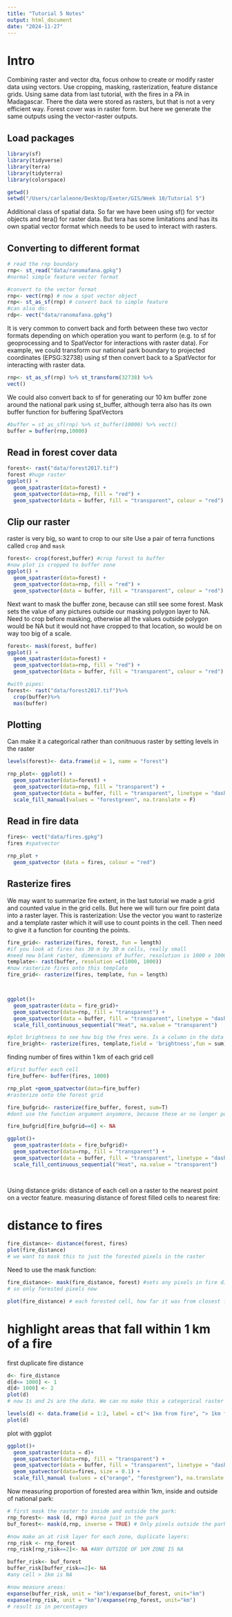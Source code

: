 ```yaml
---
title: "Tutorial 5 Notes"
output: html_document
date: "2024-11-27"
---
```


# Intro
Combining raster and vector dta, focus onhow to create or modify raster data using vectors.
Use cropping, masking, rasterization, feature distance grids.
Using same data from last tutorial, with the fires in a PA in Madagascar. There the data were stored as rasters, but that is not a very efficient way. Forest cover was in raster form. but here we generate the same outputs using the vector-raster outputs.

## Load packages
```r
library(sf) 
library(tidyverse) 
library(terra) 
library(tidyterra) 
library(colorspace)

getwd()
setwd("/Users/carlaleone/Desktop/Exeter/GIS/Week 10/Tutorial 5")
```

Additional class of spatial data. So far we have been using sf() for vector objects and tera() for raster data. But tera has some limitations and has its own spatial vector format which needs to be used to interact with rasters. 

## Converting to different format
```r
# read the rnp boundary
rnp<- st_read("data/ranomafana.gpkg")
#normal simple feature vector format

#convert to the vector format
rnp<- vect(rnp) # now a spat vector object
rnp<- st_as_sf(rnp) # convert back to simple feature
#can also do:
rdp<- vect("data/ranomafana.gpkg")
```

It is very common to convert back and forth between these two vector formats depending on which operation you want to perform (e.g. to sf for geoprocessing and to SpatVector for interactions with raster data). For example, we could transform our national park boundary to projected coordinates (EPSG:32738) using sf then convert back to a SpatVector for interacting with raster data.
```r
rnp<- st_as_sf(rnp) %>% st_transform(32738) %>%
vect()
```

We could also convert back to sf for generating our 10 km buffer zone around the national park using st_buffer, although terra also has its own buffer function for buffering SpatVectors
```r
#buffer = st_as_sf(rnp) %>% st_buffer(10000) %>% vect()
buffer = buffer(rnp,10000)
```

## Read in forest cover data
```r
forest<- rast("data/forest2017.tif")
forest #huge raster
ggplot() +
  geom_spatraster(data=forest) +
  geom_spatvector(data=rnp, fill = "red") +
  geom_spatvector(data = buffer, fill = "transparent", colour = "red")
```
## Clip our raster
raster is very big, so want to crop to our site
Use a pair of terra functions called `crop` and `mask`
```r
forest<- crop(forest,buffer) #crop forest to buffer
#now plot is cropped to buffer zone
ggplot() +
  geom_spatraster(data=forest) +
  geom_spatvector(data=rnp, fill = "red") +
  geom_spatvector(data = buffer, fill = "transparent", colour = "red")
```

Next want to mask the buffer zone, because can still see some forest. Mask sets the value of any pictures outside our masking polygon layer to NA. Need to crop before masking, otherwise all the values outside polygon would be NA but it would not have cropped to that location, so would be on way too big of a scale.
```r
forest<- mask(forest, buffer)
ggplot() +
  geom_spatraster(data=forest) +
  geom_spatvector(data=rnp, fill = "red") +
  geom_spatvector(data = buffer, fill = "transparent", colour = "red")

#with pipes:
forest<- rast("data/forest2017.tif")%>%
  crop(buffer)%>%
  mas(buffer)
```
## Plotting
Can make it a categorical rather than conitnuous raster by setting levels in the raster
```r
levels(forest)<- data.frame(id = 1, name = "forest")

rnp_plot<- ggplot() +
  geom_spatraster(data=forest) +
  geom_spatvector(data=rnp, fill = "transparent") +
  geom_spatvector(data = buffer, fill = "transparent", linetype = "dashed") +
  scale_fill_manual(values = "forestgreen", na.translate = F)

```

## Read in fire data
```r
fires<- vect("data/fires.gpkg")
fires #spatvector

rnp_plot +
  geom_spatvector (data = fires, colour = "red")
```
## Rasterize fires
We may want to summarize fire extent, in the last tutorial we made a grid and counted value in the grid cells. But here we will turn our fire point data into a raster layer. This is rasterization:
Use the vector you want to rasterize and a template raster which it will use to count points in the cell. Then need to give it a function for counting the points.
```r
fire_grid<- rasterize(fires, forest, fun = length)
#if you look at fires has 30 m by 30 m cells, really small
#need new blank raster, dimensions of buffer, resolution is 1000 x 1000 m
template<- rast(buffer, resolution =c(1000, 1000))
#now rasterize fires onto this template
fire_grid<- rasterize(fires, template, fun = length)



ggplot()+
  geom_spatraster(data = fire_grid)+
  geom_spatvector(data=rnp, fill = "transparent") +
  geom_spatvector(data = buffer, fill = "transparent", linetype = "dashed") +
  scale_fill_continuous_sequential("Heat", na.value = "transparent")

#plot brightness to see how big the fres were. Is a column in the data set.
fire_bright<- rasterize(fires, template,field = 'brightness',fun = sum) 
```

finding number of fires within 1 km of each grid cell
```r
#first buffer each cell
fire_buffer<- buffer(fires, 1000)

rnp_plot +geom_spatvector(data=fire_buffer)
#rasterize onto the forest grid

fire_bufgrid<- rasterize(fire_buffer, forest, sum=T)
#dont use the function argument anyomore, because these ar no longer points but polygons

fire_bufgrid[fire_bufgrid==0] <- NA

ggplot()+
  geom_spatraster(data = fire_bufgrid)+
  geom_spatvector(data=rnp, fill = "transparent") +
  geom_spatvector(data = buffer, fill = "transparent", linetype = "dashed") +
  scale_fill_continuous_sequential("Heat", na.value = "transparent")

  

```

Using distance grids: distance of each cell on a raster to the nearest point on a vector feature. measuring distance of forest filled cells to nearest fire:

# distance to fires
```r
fire_distance<- distance(forest, fires)
plot(fire_distance) 
# we want to mask this to just the forested pixels in the raster
```

Need to use the mask function:
```r
fire_distance<- mask(fire_distance, forest) #sets any pixels in fire distance that dont contain forest to NA. 
# so only forested pixels now

plot(fire_distance) # each forested cell, how far it was from closest fire. 
```
# highlight areas that fall within 1 km of a fire

first duplicate fire distance
```r
d<- fire_distance
d[d<= 1000] <- 1
d[d> 1000] <- 2
plot(d)
# now 1s and 2s are the data. We can no make this a categorical raster by setting the levels, which we do by making a data frame

levels(d) <- data.frame(id = 1:2, label = c("< 1km from fire", "> 1km from fire"))
plot(d)
```

plot with ggplot
```r
ggplot()+
  geom_spatraster(data = d)+
  geom_spatvector(data=rnp, fill = "transparent") +
  geom_spatvector(data = buffer, fill = "transparent", linetype = "dashed") +
  geom_spatvector(data=fires, size = 0.1) +
  scale_fill_manual (values = c("orange", "forestgreen"), na.translate =FALSE) #categorical so manual

```

Now measuring proportion  of forested area within 1km, inside and outside of national park:
```r
# first mask the raster to inside and outside the park:
rnp_forest<- mask (d, rnp) #area just in the park
buf_forest<- mask(d,rnp, inverse = TRUE) # Only pixels outside the park

#now make an at risk layer for each zone, duplicate layers:
rnp_risk <- rnp_forest
rnp_risk[rnp_risk==2]<- NA #ANY OUTSIDE OF 1KM ZONE IS NA

buffer_risk<- buf_forest
buffer_risk[buffer_risk==2]<- NA
#any cell > 1km is NA

#now measure areas:
expanse(buffer_risk, unit = "km")/expanse(buf_forest, unit="km")
expanse(rnp_risk, unit = "km")/expanse(rnp_forest, unit="km")
# result is in percentages
```

